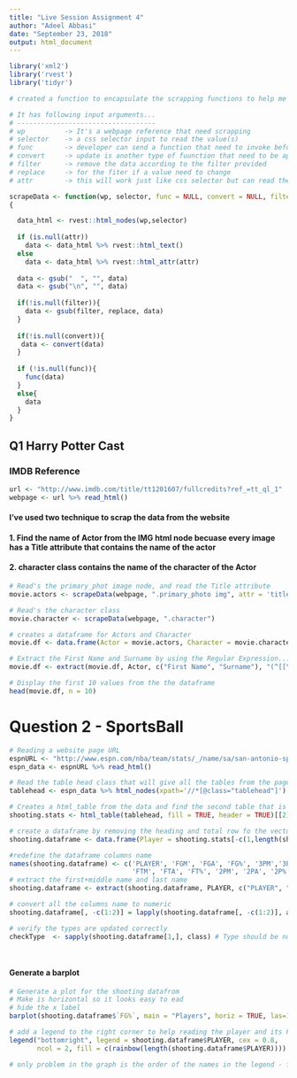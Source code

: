 ---
title: "Live Session Assignment 4"
author: "Adeel Abbasi"
date: "September 23, 2018"
output: html_document
---

```{r echo=TRUE}

library('xml2')
library('rvest')
library('tidyr')

# created a function to encapsulate the scrapping functions to help me to reuse it for all the scrapping tasks

# It has following input arguments...
# -----------------------------------
# wp          -> It's a webpage reference that need scrapping
# selector    -> a css selector input to read the value(s) 
# func        -> developer can send a function that need to invoke before results return to ther caller
# convert     -> update is another type of fuunction that need to be apply on the data before it returns
# filter      -> remove the data according to the filter provided 
# replace     -> for the fiter if a value need to change
# attr        -> this will work just like css selector but can read the attribute value for the html node

scrapeData <- function(wp, selector, func = NULL, convert = NULL, filter = NULL, replace = "", attr = NULL)
{

  data_html <- rvest::html_nodes(wp,selector)
  
  if (is.null(attr))
    data <- data_html %>% rvest::html_text()
  else
    data <- data_html %>% rvest::html_attr(attr)
  
  data <- gsub("  ", "", data)
  data <- gsub("\n", "", data)
  
  if(!is.null(filter)){
    data <- gsub(filter, replace, data)
  }
  
  if(!is.null(convert)){
   data <- convert(data)
  }
  
  if (!is.null(func)){
    func(data)
  }
  else{
    data
  }
}

```

## Q1 Harry Potter Cast 

### IMDB Reference

```{r}

url <- "http://www.imdb.com/title/tt1201607/fullcredits?ref_=tt_ql_1"
webpage <- url %>% read_html()

```

#### I've used two technique to scrap the data from the website

#### 1. Find the name of Actor from the IMG html node becuase every image has a Title attribute that contains the name of the actor

#### 2. character class contains the name of the character of the Actor

```{r}

# Read's the primary_phot image node, and read the Title attribute
movie.actors <- scrapeData(webpage, ".primary_photo img", attr = 'title')

# Read's the character class
movie.character <- scrapeData(webpage, ".character")

# creates a dataframe for Actors and Character
movie.df <- data.frame(Actor = movie.actors, Character = movie.character)

# Extract the First Name and Surname by using the Regular Expression...
movie.df <- extract(movie.df, Actor, c("First Name", "Surname"), "(^[[\\w\\W\\s]]+) ([[\\w\\W]]+)")

# Display the first 10 values from the the dataframe
head(movie.df, n = 10)

```


# Question 2 - SportsBall 

```{r}

# Reading a website page URL
espnURL <- "http://www.espn.com/nba/team/stats/_/name/sa/san-antonio-spurs"
espn_data <- espnURL %>% read_html()

```

```{r}

# Read the table head class that will give all the tables from the page
tablehead <- espn_data %>% html_nodes(xpath='//*[@class="tablehead"]')

# Creates a html_table from the data and find the second table that is of shooting stats 
shooting.stats <- html_table(tablehead, fill = TRUE, header = TRUE)[[2]]

# create a dataframe by removing the heading and total row fo the vector
shooting.dataframe <- data.frame(Player = shooting.stats[-c(1,length(shooting.stats)+1), ])

#redefine the dataframe columns name
names(shooting.dataframe) <- c('PLAYER', 'FGM', 'FGA', 'FG%', '3PM','3PA', '3P%',	
                               'FTM', 'FTA', 'FT%', '2PM', '2PA', '2P%', 'PPS', 'AFG%')
# extract the first+middle name and last name
shooting.dataframe <- extract(shooting.dataframe, PLAYER, c("PLAYER", "POSITION"), "(^[[\\w\\W\\s]]+), ([[\\w\\W]]+)")

# convert all the columns name to numeric
shooting.dataframe[, -c(1:2)] = lapply(shooting.dataframe[, -c(1:2)], as.numeric)

# verify the types are updated correctly
checkType  <- sapply(shooting.dataframe[1,], class) # Type should be numeric for number data

  
```

#### Generate a barplot

```{r}
# Generate a plot for the shooting datafrom
# Make is horizontal so it looks easy to ead
# hide the x label
barplot(shooting.dataframe$`FG%`, main = "Players", horiz = TRUE, las=1, xlab = 'Field Goals Percentage per game', col=c(rainbow(length(shooting.dataframe$PLAYER))),  width = 20)

# add a legend to the right corner to help reading the player and its FG% 
legend("bottomright", legend = shooting.dataframe$PLAYER, cex = 0.8, 
       ncol = 2, fill = c(rainbow(length(shooting.dataframe$PLAYER))))

# only problem in the graph is the order of the names in the legend - first bar name is showing at the end of legend, 2nd name shown at the second last row in the legend.

```

























